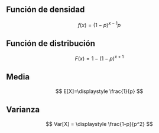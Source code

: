## Función de densidad

$$
f(x)=(1-p)^{x-1} p
$$


## Función de distribución

$$
F(x) = 1- (1-p)^{x+1}
$$

## Media

$$
E[X]=\displaystyle \frac{1}{p}
$$

## Varianza

$$
Var[X] = \displaystyle \frac{1-p}{p^2}
$$
